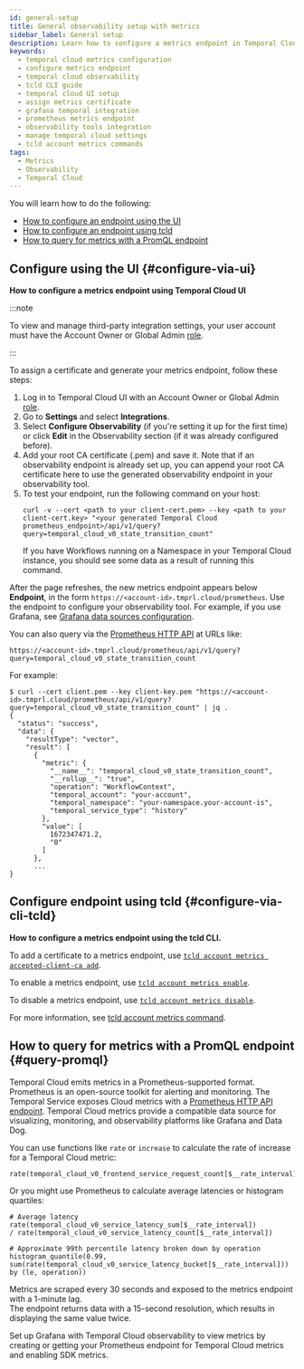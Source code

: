 ```yaml
---
id: general-setup
title: General observability setup with metrics
sidebar_label: General setup
description: Learn how to configure a metrics endpoint in Temporal Cloud using the UI or tcld CLI, assign certificates, and integrate with observability tools like Grafana.
keywords:
  - temporal cloud metrics configuration
  - configure metrics endpoint
  - temporal cloud observability
  - tcld CLI guide
  - temporal cloud UI setup
  - assign metrics certificate
  - grafana temporal integration
  - prometheus metrics endpoint
  - observability tools integration
  - manage temporal cloud settings
  - tcld account metrics commands
tags:
  - Metrics
  - Observability
  - Temporal Cloud
---
```



You will learn how to do the following:

- [How to configure an endpoint using the UI](#configure-via-ui)
- [How to configure an endpoint using tcld](#configure-via-cli-tcld)
- [How to query for metrics with a PromQL endpoint](#query-promql)

## Configure using the UI {#configure-via-ui}

**How to configure a metrics endpoint using Temporal Cloud UI**

:::note

To view and manage third-party integration settings, your user account must have the Account Owner or Global Admin [role](/cloud/users#account-level-roles).

:::

To assign a certificate and generate your metrics endpoint, follow these steps:

1. Log in to Temporal Cloud UI with an Account Owner or Global Admin [role](/cloud/users#account-level-roles).
2. Go to **Settings** and select **Integrations**.
3. Select **Configure Observability** (if you're setting it up for the first time) or click **Edit** in the Observability section (if it was already configured before).
4. Add your root CA certificate (.pem) and save it.
   Note that if an observability endpoint is already set up, you can append your root CA certificate here to use the generated observability endpoint in your observability tool.
5. To test your endpoint, run the following command on your host:
   ```
   curl -v --cert <path to your client-cert.pem> --key <path to your client-cert.key> "<your generated Temporal Cloud prometheus_endpoint>/api/v1/query?query=temporal_cloud_v0_state_transition_count"
   ```
   If you have Workflows running on a Namespace in your Temporal Cloud instance, you should see some data as a result of running this command.

After the page refreshes, the new metrics endpoint appears below **Endpoint**, in the form `https://<account-id>.tmprl.cloud/prometheus`.
Use the endpoint to configure your observability tool.
For example, if you use Grafana, see [Grafana data sources configuration](/cloud/metrics/prometheus-grafana#grafana-data-sources-configuration).

You can also query via the [Prometheus HTTP API](https://prometheus.io/docs/prometheus/latest/querying/api/) at URLs like:

```
https://<account-id>.tmprl.cloud/prometheus/api/v1/query?query=temporal_cloud_v0_state_transition_count
```

For example:

```
$ curl --cert client.pem --key client-key.pem "https://<account-id>.tmprl.cloud/prometheus/api/v1/query?query=temporal_cloud_v0_state_transition_count" | jq .
{
  "status": "success",
  "data": {
    "resultType": "vector",
    "result": [
      {
        "metric": {
          "__name__": "temporal_cloud_v0_state_transition_count",
          "__rollup__": "true",
          "operation": "WorkflowContext",
          "temporal_account": "your-account",
          "temporal_namespace": "your-namespace.your-account-is",
          "temporal_service_type": "history"
        },
        "value": [
          1672347471.2,
          "0"
        ]
      },
      ...
}
```

## Configure endpoint using tcld {#configure-via-cli-tcld}

**How to configure a metrics endpoint using the tcld CLI.**

To add a certificate to a metrics endpoint, use [`tcld account metrics accepted-client-ca add`](/cloud/tcld/account#add).

To enable a metrics endpoint, use [`tcld account metrics enable`](/cloud/tcld/account#enable).

To disable a metrics endpoint, use [`tcld account metrics disable`](/cloud/tcld/account#disable).

For more information, see [tcld account metrics command](/cloud/tcld/account#metrics).

## How to query for metrics with a PromQL endpoint {#query-promql}

Temporal Cloud emits metrics in a Prometheus-supported format.
Prometheus is an open-source toolkit for alerting and monitoring.
The Temporal Service exposes Cloud metrics with a [Prometheus HTTP API endpoint](https://prometheus.io/docs/prometheus/latest/querying/api/).
Temporal Cloud metrics provide a compatible data source for visualizing, monitoring, and observability platforms like Grafana and Data Dog.

You can use functions like `rate` or `increase` to calculate the rate of increase for a Temporal Cloud metric:

```
rate(temporal_cloud_v0_frontend_service_request_count[$__rate_interval])
```

Or you might use Prometheus to calculate average latencies or histogram quartiles:

```
# Average latency
rate(temporal_cloud_v0_service_latency_sum[$__rate_interval])
/ rate(temporal_cloud_v0_service_latency_count[$__rate_interval])

# Approximate 99th percentile latency broken down by operation
histogram_quantile(0.99, sum(rate(temporal_cloud_v0_service_latency_bucket[$__rate_interval])) by (le, operation))
```

Metrics are scraped every 30 seconds and exposed to the metrics endpoint with a 1-minute lag.\
The endpoint returns data with a 15-second resolution, which results in displaying the same value twice.

Set up Grafana with Temporal Cloud observability to view metrics by creating or getting your Prometheus endpoint for Temporal Cloud metrics and enabling SDK metrics.

<RelatedReadContainer>
  <RelatedReadItem path="/cloud/metrics/prometheus-grafana" text="How to set up Grafana with Temporal Cloud observability" archetype="feature-guide" />
  <RelatedReadItem path="/production-deployment/cloud/worker-health" text="How to monitor Worker Health with Temporal Cloud Metrics" archetype="feature-guide" />
  <RelatedReadItem path="/production-deployment/cloud/service-health" text="How to monitor Service Health with Temporal Cloud Metrics" archetype="feature-guide" />
</RelatedReadContainer>
